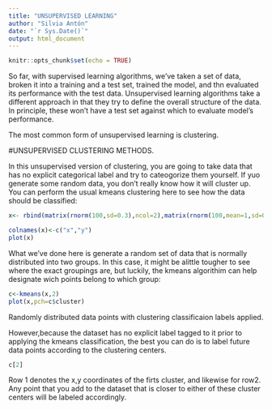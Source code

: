 ---
title: "UNSUPERVISED LEARNING"
author: "Silvia Antón"
date: "`r Sys.Date()`"
output: html_document
---

```{r setup, include=FALSE}
knitr::opts_chunk$set(echo = TRUE)
```

So far, with supervised learning algorithms, we've taken a set of data, broken it into a training and a test set, trained the model, and thn evaluated its performance with the test data. Unsupervised learning algorithms take a different approach in that they try to define the overall structure of the data. In principle, these won't have a test set against which to evaluate model's performance.

The most common form of unsupervised learning is clustering. 

#UNSUPERVISED CLUSTERING METHODS.

In this unsupervised version of clustering, you are going to take data that has no explicit categorical label and try to cateogorize them yourself. If yuo generate some random data, you don't really know how it will cluster up. You can perform the usual kmeans clustering here to see how the data should be classified:

```{r}
x<- rbind(matrix(rnorm(100,sd=0.3),ncol=2),matrix(rnorm(100,mean=1,sd=0.3),ncol=2))

colnames(x)<-c("x","y")
plot(x)
```
What we've done here is generate a random set of data that is normally distributed into two groups. In this case, it might be alittle tougher to see where the exact groupings are, but luckily, the kmeans algorithim can help designate wich points belong to which group:


```{r}
c<-kmeans(x,2)
plot(x,pch=c$cluster)
```
Randomly distributed data points with clustering classificaion labels applied.

However,because the dataset has no explicit label tagged to it prior to applying the kmeans classification, the best you can do is to label future data points according to the clustering centers.

```{r}
c[2]
```
Row 1 denotes the x,y coordinates of the firts cluster, and likewise for row2. Any point that you add to the dataset that is closer to either of these cluster centers will be labeled accordingly.



